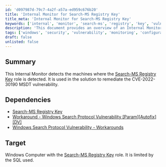 ```yaml
---
id: 'd097987d-79c7-4a2f-a57a-ed959c676b20'
title: 'Internal Monitor for Search-MS Registry Key'
title_meta: 'Internal Monitor for Search-MS Registry Key'
keywords: ['internal', 'monitor', 'search-ms', 'registry', 'key', 'vulnerability']
description: 'This document provides an overview of an Internal Monitor that detects machines with the Search-MS Registry Key role, which is essential for remediating the CVE-2022-30190 MSDT vulnerability. It outlines dependencies and the target environment for the monitor.'
tags: ['windows', 'security', 'vulnerability', 'monitoring', 'configuration']
draft: false
unlisted: false
---
```

## Summary

This Internal Monitor detects the machines where the [Search-MS Registry Key](https://proval.itglue.com/DOC-5078775-10080552) role is detected. It is used in the solution to remediate the CVE-2022-30190 MSDT vulnerability.

## Dependencies

- [Search-MS Registry Key](https://proval.itglue.com/DOC-5078775-10080552)
- [Workaround - Windows Search Protocol Vulnerability [Param][Autofix][DV]](https://proval.itglue.com/DOC-5078775-10080536)
- [Windows Search Protocol Vulnerability - Workarounds](https://proval.itglue.com/DOC-5078775-10080462)

## Target

Windows Computer with the [Search-MS Registry Key](https://proval.itglue.com/DOC-5078775-10080552) role. It is limited by the SQL used.












